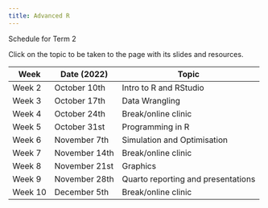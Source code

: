 ```yaml
---
title: Advanced R
---
```


Schedule for Term 2

Click on the topic to be taken to the page with its slides and resources.

| Week    | Date (2022)   | Topic                              |
|---------|---------------|------------------------------------|
| Week 2  | October 10th  | Intro to R and RStudio             |
| Week 3  | October 17th  | Data Wrangling                     |
| Week 4  | October 24th  | Break/online clinic                |
| Week 5  | October 31st  | Programming in R                   |
| Week 6  | November 7th  | Simulation and Optimisation        |
| Week 7  | November 14th | Break/online clinic                |
| Week 8  | November 21st | Graphics                           |
| Week 9  | November 28th | Quarto reporting and presentations |
| Week 10 | December 5th  | Break/online clinic                |
